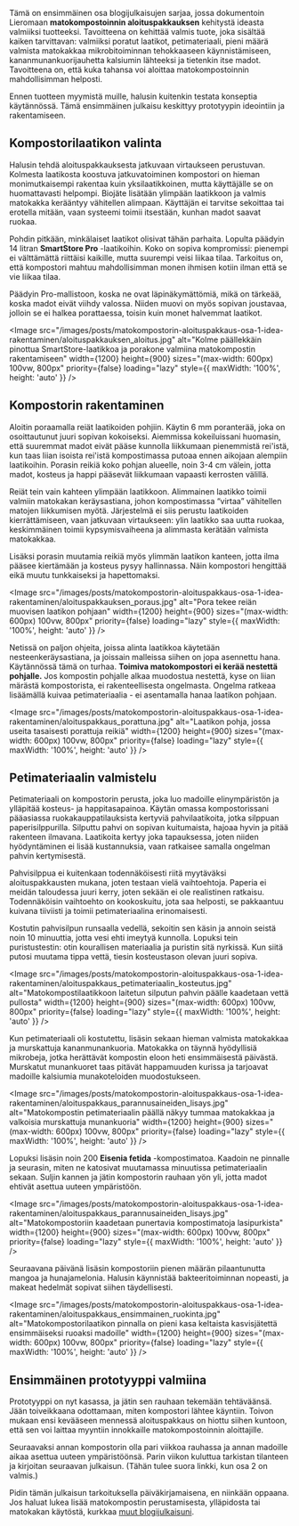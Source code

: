 Tämä on ensimmäinen osa blogijulkaisujen sarjaa, jossa dokumentoin Lieromaan **matokompostoinnin aloituspakkauksen**
kehitystä ideasta valmiiksi tuotteeksi. Tavoitteena on kehittää valmis tuote, joka sisältää kaiken tarvittavan:
valmiiksi poratut laatikot, petimateriaali, pieni määrä valmista matokakkaa mikrobitoiminnan tehokkaaseen
käynnistämiseen, kananmunankuorijauhetta kalsiumin lähteeksi ja tietenkin itse madot. Tavoitteena on, että kuka tahansa
voi aloittaa matokompostoinnin mahdollisimman helposti.

Ennen tuotteen myymistä muille, halusin kuitenkin testata konseptia käytännössä. Tämä ensimmäinen julkaisu keskittyy
prototyypin ideointiin ja rakentamiseen.

## Kompostorilaatikon valinta

Halusin tehdä aloituspakkauksesta jatkuvaan virtaukseen perustuvan. Kolmesta laatikosta koostuva jatkuvatoiminen
kompostori on hieman monimutkaisempi rakentaa kuin yksilaatikkoinen, mutta käyttäjälle se on huomattavasti helpompi.
Biojäte lisätään ylimpään laatikkoon ja valmis matokakka kerääntyy vähitellen alimpaan. Käyttäjän ei tarvitse sekoittaa
tai erotella mitään, vaan systeemi toimii itsestään, kunhan madot saavat ruokaa.

Pohdin pitkään, minkälaiset laatikot olisivat tähän parhaita. Lopulta päädyin 14 litran **SmartStore Pro** -laatikoihin.
Koko on sopiva kompromissi: pienempi ei välttämättä riittäisi kaikille, mutta suurempi veisi liikaa tilaa. Tarkoitus on,
että kompostori mahtuu mahdollisimman monen ihmisen kotiin ilman että se vie liikaa tilaa.

Päädyin Pro-mallistoon, koska ne ovat läpinäkymättömiä, mikä on tärkeää, koska madot eivät viihdy valossa. Niiden muovi
on myös sopivan joustavaa, jolloin se ei halkea porattaessa, toisin kuin monet halvemmat laatikot.

<Image
  src="/images/posts/matokompostorin-aloituspakkaus-osa-1-idea-rakentaminen/aloituspakkauksen_aloitus.jpg"
  alt="Kolme päällekkäin pinottua SmartStore-laatikkoa ja porakone valmiina matokompostin rakentamiseen"
  width={1200}
  height={900}
  sizes="(max-width: 600px) 100vw, 800px"
  priority={false}
  loading="lazy"
  style={{ maxWidth: '100%', height: 'auto' }}
/>

## Kompostorin rakentaminen

Aloitin poraamalla reiät laatikoiden pohjiin. Käytin 6 mm poranterää, joka on osoittautunut juuri sopivan kokoiseksi.
Aiemmissa kokeiluissani huomasin, että suuremmat madot eivät pääse kunnolla liikkumaan pienemmistä rei'istä, kun taas
liian isoista rei'istä kompostimassa putoaa ennen aikojaan alempiin laatikoihin. Porasin reikiä koko pohjan alueelle,
noin 3-4 cm välein, jotta madot, kosteus ja happi pääsevät liikkumaan vapaasti kerrosten välillä.

Reiät tein vain kahteen ylimpään laatikkoon. Alimmainen laatikko toimii valmiin matokakan keräysastiana, johon
kompostimassa “virtaa” vähitellen matojen liikkumisen myötä. Järjestelmä ei siis perustu laatikoiden kierrättämiseen,
vaan jatkuvaan virtaukseen: ylin laatikko saa uutta ruokaa, keskimmäinen toimii kypsymisvaiheena ja alimmasta kerätään
valmista matokakkaa.

Lisäksi porasin muutamia reikiä myös ylimmän laatikon kanteen, jotta ilma pääsee kiertämään ja kosteus pysyy
hallinnassa. Näin kompostori hengittää eikä muutu tunkkaiseksi ja hapettomaksi.

<Image
  src="/images/posts/matokompostorin-aloituspakkaus-osa-1-idea-rakentaminen/aloituspakkauksen_poraus.jpg"
  alt="Pora tekee reiän muovisen laatikon pohjaan"
  width={1200}
  height={900}
  sizes="(max-width: 600px) 100vw, 800px"
  priority={false}
  loading="lazy"
  style={{ maxWidth: '100%', height: 'auto' }}
/>

Netissä on paljon ohjeita, joissa alinta laatikkoa käytetään nesteenkeräysastiana, ja joissain malleissa siihen on jopa
asennettu hana. Käytännössä tämä on turhaa. **Toimiva matokompostori ei kerää nestettä pohjalle.** Jos kompostin
pohjalle alkaa muodostua nestettä, kyse on liian märästä kompostorista, ei rakenteellisesta ongelmasta. Ongelma ratkeaa
lisäämällä kuivaa petimateriaalia - ei asentamalla hanaa laatikon pohjaan.

<Image
  src="/images/posts/matokompostorin-aloituspakkaus-osa-1-idea-rakentaminen/aloituspakkaus_porattuna.jpg"
  alt="Laatikon pohja, jossa useita tasaisesti porattuja reikiä"
  width={1200}
  height={900}
  sizes="(max-width: 600px) 100vw, 800px"
  priority={false}
  loading="lazy"
  style={{ maxWidth: '100%', height: 'auto' }}
/>

## Petimateriaalin valmistelu

Petimateriaali on kompostorin perusta, joka luo madoille elinympäristön ja ylläpitää kosteus- ja happitasapainoa. Käytän
omassa kompostorissani pääasiassa ruokakauppatilauksista kertyviä pahvilaatikoita, jotka silppuan paperisilppurilla.
Silputtu pahvi on sopivan kuitumaista, hajoaa hyvin ja pitää rakenteen ilmavana. Laatikoita kertyy joka tapauksessa,
joten niiden hyödyntäminen ei lisää kustannuksia, vaan ratkaisee samalla ongelman pahvin kertymisestä.

Pahvisilppua ei kuitenkaan todennäköisesti riitä myytäväksi aloituspakkausten mukana, joten testaan vielä vaihtoehtoja.
Paperia ei meidän taloudessa juuri kerry, joten sekään ei ole realistinen ratkaisu. Todennäköisin vaihtoehto on
kookoskuitu, jota saa helposti, se pakkaantuu kuivana tiiviisti ja toimii petimateriaalina erinomaisesti.

Kostutin pahvisilpun runsaalla vedellä, sekoitin sen käsin ja annoin seistä noin 10 minuuttia, jotta vesi ehti imeytyä
kunnolla. Lopuksi tein puristustestin: otin kourallisen materiaalia ja puristin sitä nyrkissä. Kun siitä putosi muutama
tippa vettä, tiesin kosteustason olevan juuri sopiva.

<Image
  src="/images/posts/matokompostorin-aloituspakkaus-osa-1-idea-rakentaminen/aloituspakkaus_petimateriaalin_kosteutus.jpg"
  alt="Matokompostilaatikkoon laitetun silputun pahvin päälle kaadetaan vettä pullosta"
  width={1200}
  height={900}
  sizes="(max-width: 600px) 100vw, 800px"
  priority={false}
  loading="lazy"
  style={{ maxWidth: '100%', height: 'auto' }}
/>

Kun petimateriaali oli kostutettu, lisäsin sekaan hieman valmista matokakkaa ja murskattuja kananmunankuoria. Matokakka
on täynnä hyödyllisiä mikrobeja, jotka herättävät kompostin eloon heti ensimmäisestä päivästä. Murskatut munankuoret
taas pitävät happamuuden kurissa ja tarjoavat madoille kalsiumia munakoteloiden muodostukseen.

<Image
  src="/images/posts/matokompostorin-aloituspakkaus-osa-1-idea-rakentaminen/aloituspakkaus_parannusaineiden_lisays.jpg"
  alt="Matokompostin petimateriaalin päällä näkyy tummaa matokakkaa ja valkoisia murskattuja munankuoria"
  width={1200}
  height={900}
  sizes="(max-width: 600px) 100vw, 800px"
  priority={false}
  loading="lazy"
  style={{ maxWidth: '100%', height: 'auto' }}
/>

Lopuksi lisäsin noin 200 **Eisenia fetida** -kompostimatoa. Kaadoin ne pinnalle ja seurasin, miten ne katosivat
muutamassa minuutissa petimateriaalin sekaan. Suljin kannen ja jätin kompostorin rauhaan yön yli, jotta madot ehtivät
asettua uuteen ympäristöön.

<Image
  src="/images/posts/matokompostorin-aloituspakkaus-osa-1-idea-rakentaminen/aloituspakkaus_parannusaineiden_lisays.jpg"
  alt="Matokompostoriin kaadetaan punertavia kompostimatoja lasipurkista"
  width={1200}
  height={900}
  sizes="(max-width: 600px) 100vw, 800px"
  priority={false}
  loading="lazy"
  style={{ maxWidth: '100%', height: 'auto' }}
/>

Seuraavana päivänä lisäsin kompostoriin pienen määrän pilaantunutta mangoa ja hunajamelonia. Halusin käynnistää
bakteeritoiminnan nopeasti, ja makeat hedelmät sopivat siihen täydellisesti.

<Image
  src="/images/posts/matokompostorin-aloituspakkaus-osa-1-idea-rakentaminen/aloituspakkaus_ensimmainen_ruokinta.jpg"
  alt="Matokompostorilaatikon pinnalla on pieni kasa keltaista kasvisjätettä ensimmäiseksi ruoaksi madoille"
  width={1200}
  height={900}
  sizes="(max-width: 600px) 100vw, 800px"
  priority={false}
  loading="lazy"
  style={{ maxWidth: '100%', height: 'auto' }}
/>

## Ensimmäinen prototyyppi valmiina

Prototyyppi on nyt kasassa, ja jätin sen rauhaan tekemään tehtäväänsä. Jään toiveikkaana odottamaan, miten kompostori
lähtee käyntiin. Toivon mukaan ensi kevääseen mennessä aloituspakkaus on hiottu siihen kuntoon, että sen voi laittaa
myyntiin innokkaille matokompostoinnin aloittajille.

Seuraavaksi annan kompostorin olla pari viikkoa rauhassa ja annan madoille aikaa asettua uuteen ympäristöönsä. Parin
viikon kuluttua tarkistan tilanteen ja kirjoitan seuraavan julkaisun. (Tähän tulee suora linkki, kun osa 2 on valmis.)

Pidin tämän julkaisun tarkoituksella päiväkirjamaisena, en niinkään oppaana. Jos haluat lukea lisää matokompostin
perustamisesta, ylläpidosta tai matokakan käytöstä, kurkkaa [muut blogijulkaisuni](https://www.lieromaa.fi/blogi).
